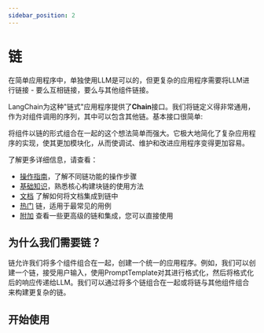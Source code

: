 ```yaml
---
sidebar_position: 2
---
```


# 链

在简单应用程序中，单独使用LLM是可以的，但更复杂的应用程序需要将LLM进行链接 - 要么互相链接，要么与其他组件链接。

LangChain为这种"链式"应用程序提供了**Chain**接口。我们将链定义得非常通用，作为对组件调用的序列，其中可以包含其他链。基本接口很简单:


<BaseClass/>

将组件以链的形式组合在一起的这个想法简单而强大。它极大地简化了复杂应用程序的实现，使其更加模块化，从而使调试、维护和改进应用程序变得更加容易。

了解更多详细信息，请查看：
- [操作指南](/docs/modules/chains/how_to/)，了解不同链功能的操作步骤
- [基础知识](/docs/modules/chains/foundational/)，熟悉核心构建块链的使用方法
- [文档](/docs/modules/chains/document/) 了解如何将文档集成到链中
- [热门](/docs/modules/chains/popular/) 链，适用于最常见的用例
- [附加](/docs/modules/chains/additional/) 查看一些更高级的链和集成，您可以直接使用

## 为什么我们需要链？

链允许我们将多个组件组合在一起，创建一个统一的应用程序。例如，我们可以创建一个链，接受用户输入，使用PromptTemplate对其进行格式化，然后将格式化后的响应传递给LLM。我们可以通过将多个链组合在一起或将链与其他组件组合来构建更复杂的链。

## 开始使用


<GetStarted/>